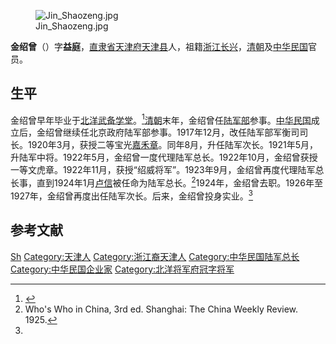 [[File:Jin_Shaozeng.jpg|thumb]]

'''金绍曾'''（{{bd|1873年||？|}}）字'''益庭'''，[[直隶省|直隶省]][[天津府|天津府]][[天津县|天津县]]人，祖籍[[浙江|浙江]][[长兴|长兴]]，[[清朝|清朝]]及[[中华民国|中华民国]]官员。

==生平==
金绍曾早年毕业于[[北洋武备学堂|北洋武备学堂]]。<ref name=hx>{{Cite web |url=http://www.huaxia.com/lasd/hxrwk/xdrw/2003/06/484498.html |title=金绍曾，华夏经纬网，2003-06-23 |accessdate=2012-07-18 |archive-date=2015-05-14 |archive-url=https://web.archive.org/web/20150514045806/http://www.huaxia.com/lasd/hxrwk/xdrw/2003/06/484498.html |dead-url=no }}</ref>[[清朝|清朝]]末年，金绍曾任[[陆军部_(清朝)|陆军部]]参事。[[中华民国|中华民国]]成立后，金绍曾继续任北京政府陆军部参事。1917年12月，改任陆军部军衡司司长。1920年3月，获授二等宝光[[嘉禾章|嘉禾章]]。同年8月，升任陆军次长。1921年5月，升陆军中将。1922年5月，金绍曾一度代理陆军总长。1922年10月，金绍曾获授一等文虎章。1922年11月，获授“绍威将军”。1923年9月，金绍曾再度代理陆军总长事，直到1924年1月[[卢信|卢信]]被任命为陆军总长。<ref>Who's Who in China, 3rd ed. Shanghai: The China Weekly Review. 1925.</ref>1924年，金绍曾去职。1926年至1927年，金绍曾再度出任陆军次长。后来，金绍曾投身实业。<ref name=hx/>

==参考文献==
{{reflist}}

{{DEFAULTSORT:Jin金}}
[[Category:金姓|Sh]]
[[Category:天津人|Category:天津人]]
[[Category:浙江裔天津人|Category:浙江裔天津人]]
[[Category:中华民国陆军总长|Category:中华民国陆军总长]]
[[Category:中华民国企业家|Category:中华民国企业家]]
[[Category:北洋将军府冠字将军|Category:北洋将军府冠字将军]]